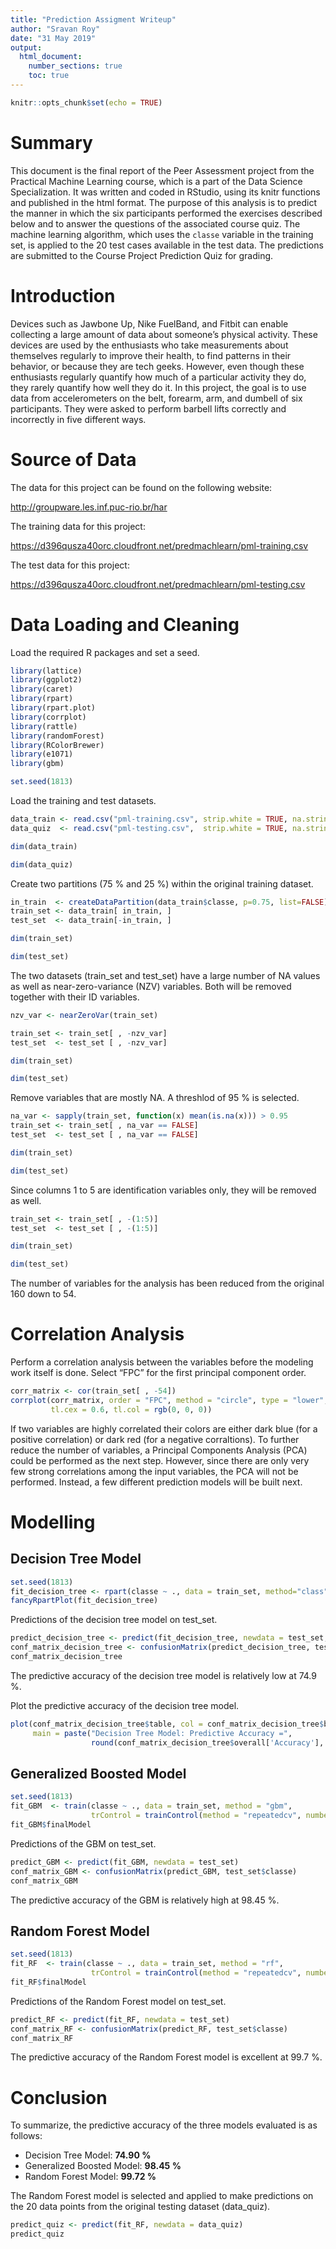 ---
title: "Prediction Assigment Writeup"
author: "Sravan Roy"
date: "31 May 2019"
output: 
  html_document:
    number_sections: true
    toc: true
---

```{r setup, include=FALSE}
knitr::opts_chunk$set(echo = TRUE)
```

# Summary

This document is the final report of the Peer Assessment project from the Practical Machine Learning course, which is a part of the Data Science Specialization. It was written and coded in RStudio, using its knitr functions and published in the html format. The purpose of this analysis is to predict the manner in which the six participants performed the exercises described below and to answer the questions of the associated course quiz. The machine learning algorithm, which uses the `classe` variable in the training set, is applied to the 20 test cases available in the test data. The predictions are submitted to the Course Project Prediction Quiz for grading.

# Introduction

Devices such as Jawbone Up, Nike FuelBand, and Fitbit can enable collecting a large amount of data about someone's physical activity. These devices are used by the enthusiasts who take measurements about themselves regularly to improve their health, to find patterns in their behavior, or because they are tech geeks. However, even though these enthusiasts regularly quantify how much of a particular activity they do, they rarely quantify how well they do it. In this project, the goal is to use data from accelerometers on the belt, forearm, arm, and dumbell of six participants. They were asked to perform barbell lifts correctly and incorrectly in five different ways.

# Source of Data

The data for this project can be found on the following website:

<http://groupware.les.inf.puc-rio.br/har>

The training data for this project:

<https://d396qusza40orc.cloudfront.net/predmachlearn/pml-training.csv>

The test data for this project:

<https://d396qusza40orc.cloudfront.net/predmachlearn/pml-testing.csv>

# Data Loading and Cleaning

Load the required R packages and set a seed.
```{r echo=TRUE,warning=FALSE,message=FALSE}
library(lattice)
library(ggplot2)
library(caret)
library(rpart)
library(rpart.plot)
library(corrplot)
library(rattle)
library(randomForest)
library(RColorBrewer)
library(e1071)
library(gbm)

set.seed(1813)
```
Load the training and test datasets.
```{r echo=TRUE,warning=FALSE}

data_train <- read.csv("pml-training.csv", strip.white = TRUE, na.strings = c("NA",""))
data_quiz  <- read.csv("pml-testing.csv",  strip.white = TRUE, na.strings = c("NA",""))

dim(data_train)
```
```{r echo=TRUE,warning=FALSE}

dim(data_quiz)

```
Create two partitions (75 % and 25 %) within the original training dataset.
```{r echo=TRUE,warning=FALSE}
in_train  <- createDataPartition(data_train$classe, p=0.75, list=FALSE)
train_set <- data_train[ in_train, ]
test_set  <- data_train[-in_train, ]

dim(train_set)
```
```{r echo=TRUE,warning=FALSE}
dim(test_set)
```

The two datasets (train_set and test_set) have a large number of NA values as well as near-zero-variance (NZV) variables. Both will be removed together with their ID variables.

```{r echo=TRUE,warning=FALSE}
nzv_var <- nearZeroVar(train_set)

train_set <- train_set[ , -nzv_var]
test_set  <- test_set [ , -nzv_var]

dim(train_set)
```
```{r echo=TRUE,warning=FALSE}
dim(test_set)

```
Remove variables that are mostly NA. A threshlod of 95 % is selected.
```{r echo=TRUE,warning=FALSE}
na_var <- sapply(train_set, function(x) mean(is.na(x))) > 0.95
train_set <- train_set[ , na_var == FALSE]
test_set  <- test_set [ , na_var == FALSE]

dim(train_set)

```
```{r echo=TRUE,warning=FALSE}
dim(test_set)

```
Since columns 1 to 5 are identification variables only, they will be removed as well.
```{r echo=TRUE,warning=FALSE}
train_set <- train_set[ , -(1:5)]
test_set  <- test_set [ , -(1:5)]

dim(train_set)

```
```{r echo=TRUE,warning=FALSE}
dim(test_set)

```

The number of variables for the analysis has been reduced from the original 160 down to 54.

# Correlation Analysis

Perform a correlation analysis between the variables before the modeling work itself is done. Select "FPC" for the first principal component order.

```{r echo=TRUE,warning=FALSE}
corr_matrix <- cor(train_set[ , -54])
corrplot(corr_matrix, order = "FPC", method = "circle", type = "lower",
         tl.cex = 0.6, tl.col = rgb(0, 0, 0))
```

If two variables are highly correlated their colors are either dark blue (for a positive correlation) or dark red (for a negative corraltions). To further reduce the number of variables, a Principal Components Analysis (PCA) could be performed as the next step. However, since there are only very few strong correlations among the input variables, the PCA will not be performed. Instead, a few different prediction models will be built next.

# Modelling

## Decision Tree Model

```{r echo=TRUE,warning=FALSE}
set.seed(1813)
fit_decision_tree <- rpart(classe ~ ., data = train_set, method="class")
fancyRpartPlot(fit_decision_tree)
```

Predictions of the decision tree model on test_set.

```{r echo=TRUE,warning=FALSE}
predict_decision_tree <- predict(fit_decision_tree, newdata = test_set, type="class")
conf_matrix_decision_tree <- confusionMatrix(predict_decision_tree, test_set$classe)
conf_matrix_decision_tree
```

The predictive accuracy of the decision tree model is relatively low at 74.9 %.

Plot the predictive accuracy of the decision tree model.

```{r echo=TRUE,warning=FALSE}
plot(conf_matrix_decision_tree$table, col = conf_matrix_decision_tree$byClass, 
     main = paste("Decision Tree Model: Predictive Accuracy =",
                  round(conf_matrix_decision_tree$overall['Accuracy'], 4)))
```

## Generalized Boosted Model

```{r echo=TRUE,warning=FALSE}
set.seed(1813)
fit_GBM  <- train(classe ~ ., data = train_set, method = "gbm",
                  trControl = trainControl(method = "repeatedcv", number = 5, repeats = 2), verbose = FALSE)
fit_GBM$finalModel
```

Predictions of the GBM on test_set.

```{r echo=TRUE,warning=FALSE}
predict_GBM <- predict(fit_GBM, newdata = test_set)
conf_matrix_GBM <- confusionMatrix(predict_GBM, test_set$classe)
conf_matrix_GBM
```

The predictive accuracy of the GBM is relatively high at 98.45 %.

## Random Forest Model

```{r echo=TRUE,warning=FALSE}
 
set.seed(1813)
fit_RF  <- train(classe ~ ., data = train_set, method = "rf",
                  trControl = trainControl(method = "repeatedcv", number = 5, repeats = 2), verbose = FALSE)
fit_RF$finalModel
```

Predictions of the Random Forest model on test_set.

```{r echo=TRUE,warning=FALSE}
predict_RF <- predict(fit_RF, newdata = test_set)
conf_matrix_RF <- confusionMatrix(predict_RF, test_set$classe)
conf_matrix_RF
```

The predictive accuracy of the Random Forest model is excellent at 99.7 %.

# Conclusion

To summarize, the predictive accuracy of the three models evaluated is as follows:

* Decision Tree Model: **74.90 %**
* Generalized Boosted Model: **98.45 %**
* Random Forest Model: **99.72 %**

The Random Forest model is selected and applied to make predictions on the 20 data points from the original testing dataset (data_quiz).

```{r echo=TRUE,warning=FALSE}
predict_quiz <- predict(fit_RF, newdata = data_quiz)
predict_quiz
```


